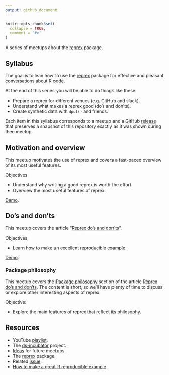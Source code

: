 ```yaml
---
output: github_document
---
```


<!-- README.md is generated from README.Rmd. Please edit that file -->

```r
knitr::opts_chunk$set(
  collapse = TRUE,
  comment = "#>"
)
```

<!-- README.md is generated from README.Rmd. Please edit that file -->


A series of meetups about the [reprex](https://reprex.tidyverse.org/)
package.

## Syllabus

The goal is to lean how to use the [reprex](https://reprex.tidyverse.org/)
package for effective and pleasant conversations about R code.

At the end of this series you will be able to do things like these:

* Prepare a reprex for different venues (e.g. GitHub and slack).
* Understand what makes a reprex good (do’s and don’ts).
* Create synthetic data with `dput()` and friends.

Each item in this syllabus corresponds to a meetup and a GitHub
[release](https://github.com/2DegreesInvesting/ds.docker/releases) that
preserves a snapshot of this repository exactly as it was shown during thee
meetup.

## Motivation and overview

This meetup motivates the use of reprex and covers a fast-paced overview
of its most useful features.

Objectives:

* Understand why writing a good reprex is worth the effort.
* Overview the most useful features of reprex. 

[Demo](https://github.com/2DegreesInvesting/ds.reprex/tree/master/01_overview).

## Do's and don'ts

This meetup covers the article "[Reprex do's and
don'ts](https://reprex.tidyverse.org/articles/reprex-dos-and-donts.html)".

Objectives:

* Learn how to make an excellent reproducible example.

[Demo](https://github.com/2DegreesInvesting/ds.reprex/tree/master/02_do-dont).

### Package philosophy

This meetup covers the [Package
philosophy](https://reprex.tidyverse.org/articles/reprex-dos-and-donts.html#package-philosophy)
section of the article [Reprex do's and
don'ts](https://reprex.tidyverse.org/articles/reprex-dos-and-donts.html). The
content is short, so we'll have plenty of time to discuss or explore other
interesting aspects of reprex.

Objective:

* Explore the main features of reprex that reflect its philosophy.

## Resources

* YouTube [playlist](https://bit.ly/ds-incubator-videos).
* The
[ds-incubator](https://github.com/2DegreesInvesting/ds-incubator#ds-incubator)
project.
* [Ideas](https://bit.ly/dsi-ideas) for future meetups.
* The [reprex](https://reprex.tidyverse.org) package.
* Related [issue](https://bit.ly/ds-incubator-videos).
* [How to make a great R reproducible
example](https://stackoverflow.com/questions/5963269/how-to-make-a-great-r-reproducible-example/16532098).


